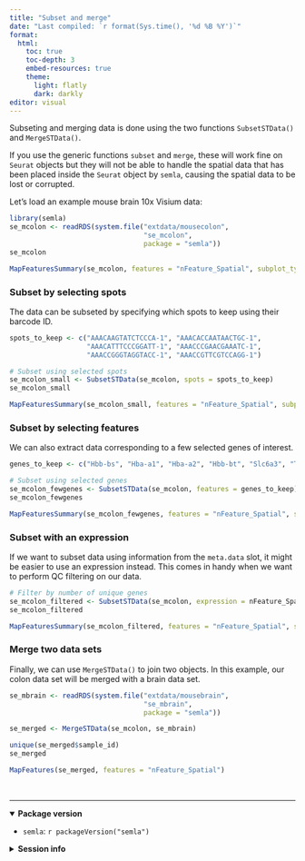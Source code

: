 ```yaml
---
title: "Subset and merge"
date: "Last compiled: `r format(Sys.time(), '%d %B %Y')`"
format: 
  html:
    toc: true
    toc-depth: 3
    embed-resources: true
    theme:
      light: flatly
      dark: darkly
editor: visual
---
```


Subseting and merging data is done using the two functions `SubsetSTData()` and `MergeSTData()`.

If you use the generic functions `subset` and `merge`, these will work fine on `Seurat` objects but they will not be able to handle the spatial data that has been placed inside the `Seurat` object by `semla`, causing the spatial data to be lost or corrupted.

Let's load an example mouse brain 10x Visium data:

```r
library(semla)
se_mcolon <- readRDS(system.file("extdata/mousecolon", 
                                 "se_mcolon", 
                                 package = "semla"))
se_mcolon
```

```r
MapFeaturesSummary(se_mcolon, features = "nFeature_Spatial", subplot_type = "histogram")
```

### Subset by selecting spots

The data can be subseted by specifying which spots to keep using their barcode ID.

```r
spots_to_keep <- c("AAACAAGTATCTCCCA-1", "AAACACCAATAACTGC-1", 
                   "AAACATTTCCCGGATT-1", "AAACCCGAACGAAATC-1", 
                   "AAACCGGGTAGGTACC-1", "AAACCGTTCGTCCAGG-1")

# Subset using selected spots
se_mcolon_small <- SubsetSTData(se_mcolon, spots = spots_to_keep)
se_mcolon_small
```

```r
MapFeaturesSummary(se_mcolon_small, features = "nFeature_Spatial", subplot_type = "histogram")
```

### Subset by selecting features

We can also extract data corresponding to a few selected genes of interest.

```r
genes_to_keep <- c("Hbb-bs", "Hba-a1", "Hba-a2", "Hbb-bt", "Slc6a3", "Th")

# Subset using selected genes
se_mcolon_fewgenes <- SubsetSTData(se_mcolon, features = genes_to_keep)
se_mcolon_fewgenes
```

```r
MapFeaturesSummary(se_mcolon_fewgenes, features = "nFeature_Spatial", subplot_type = "histogram")
```

### Subset with an expression

If we want to subset data using information from the `meta.data` slot, it might be easier to use an expression instead. This comes in handy when we want to perform QC filtering on our data.

```r
# Filter by number of unique genes
se_mcolon_filtered <- SubsetSTData(se_mcolon, expression = nFeature_Spatial > 30)
se_mcolon_filtered
```

```r
MapFeaturesSummary(se_mcolon_filtered, features = "nFeature_Spatial", subplot_type = "histogram")
```

### Merge two data sets

Finally, we can use `MergeSTData()` to join two objects. In this example, our colon data set will be merged with a brain data set.

```r
se_mbrain <- readRDS(system.file("extdata/mousebrain", 
                                 "se_mbrain", 
                                 package = "semla"))
```

```r
se_merged <- MergeSTData(se_mcolon, se_mbrain)

unique(se_merged$sample_id)
se_merged
```

```r
MapFeatures(se_merged, features = "nFeature_Spatial")
```

<br>

------------------------------------------------------------------------

<details open>

<summary>**Package version**</summary>

-   `semla`: `r packageVersion("semla")`

</details>

<details>

<summary>**Session info**</summary>

```r
sessionInfo()
```

</details>

<br>
